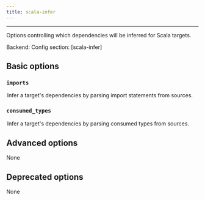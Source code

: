 ```yaml
---
title: scala-infer
---
```



---


Options controlling which dependencies will be inferred for Scala targets.

Backend: <span className="color--primary"></span>
Config section: <span className="color--primary">[scala-infer]</span>

<span className={styles.options}>

## Basic options


### `imports`

<Option
  cli_repr={`--[no-]scala-infer-imports`}
  env_repr='PANTS_SCALA_INFER_IMPORTS'
  default_repr={`True`}
>

Infer a target&#x27;s dependencies by parsing import statements from sources.

</Option>

### `consumed_types`

<Option
  cli_repr={`--[no-]scala-infer-consumed-types`}
  env_repr='PANTS_SCALA_INFER_CONSUMED_TYPES'
  default_repr={`True`}
>

Infer a target&#x27;s dependencies by parsing consumed types from sources.

</Option>

## Advanced options

None

## Deprecated options

None


</span>